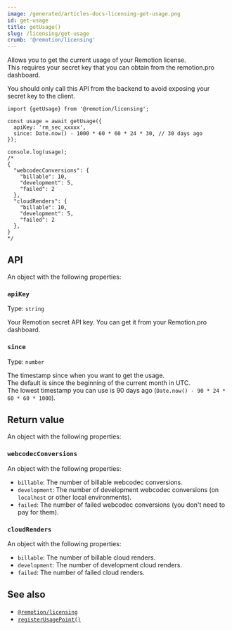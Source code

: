 ```yaml
---
image: /generated/articles-docs-licensing-get-usage.png
id: get-usage
title: getUsage()
slug: /licensing/get-usage
crumb: '@remotion/licensing'
---
```


Allows you to get the current usage of your Remotion license.  
This requires your secret key that you can obtain from the remotion.pro dashboard.

You should only call this API from the backend to avoid exposing your secret key to the client.

```tsx twoslash title="Get the current usage of your license"
import {getUsage} from '@remotion/licensing';

const usage = await getUsage({
  apiKey: 'rm_sec_xxxxx',
  since: Date.now() - 1000 * 60 * 60 * 24 * 30, // 30 days ago
});

console.log(usage);
/*
{
  "webcodecConversions": {
    "billable": 10,
    "development": 5,
    "failed": 2
  },
  "cloudRenders": {
    "billable": 10,
    "development": 5,
    "failed": 2
  },
}
*/
```

## API

An object with the following properties:

### `apiKey`

Type: `string`

Your Remotion secret API key. You can get it from your Remotion.pro dashboard.

### `since`

Type: `number`

The timestamp since when you want to get the usage.  
The default is since the beginning of the current month in UTC.  
The lowest timestamp you can use is 90 days ago (`Date.now() - 90 * 24 * 60 * 60 * 1000`).

## Return value

An object with the following properties:

### `webcodecConversions`

An object with the following properties:

- `billable`: The number of billable webcodec conversions.
- `development`: The number of development webcodec conversions (on `localhost` or other local environments).
- `failed`: The number of failed webcodec conversions (you don't need to pay for them).

### `cloudRenders`

An object with the following properties:

- `billable`: The number of billable cloud renders.
- `development`: The number of development cloud renders.
- `failed`: The number of failed cloud renders.

## See also

- [`@remotion/licensing`](/docs/licensing)
- [`registerUsagePoint()`](/docs/licensing/register-usage-point)
